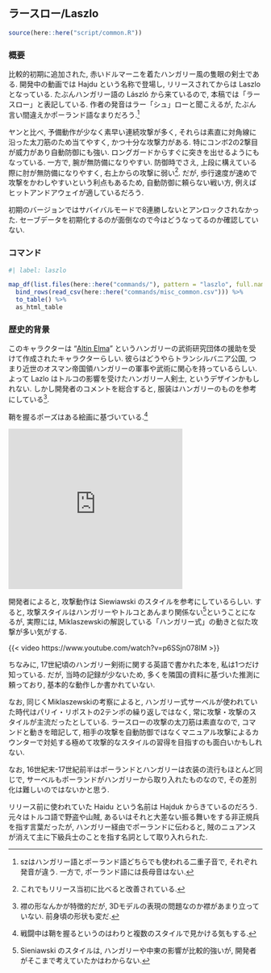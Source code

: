 ## ラースロー/Laszlo {#sec-Laszlo}

```r
source(here::here("script/common.R"))
```

### 概要 {-}

比較的初期に追加された, 赤いドルマーニを着たハンガリー風の隻眼の剣士である. 開発中の動画では Hajdu という名称で登場し, リリースされてからは Laszlo となっている. たぶんハンガリー語の László から来ているので, 本稿では「ラースロー」と表記している. 作者の発音はラー「シュ」ローと聞こえるが, たぶん言い間違えかポーランド語なまりだろう.^[szはハンガリー語とポーランド語どちらでも使われる二重子音で, それぞれ発音が違う. 一方で, ポーランド語には長母音はない.]

ヤンと比べ, 予備動作が少なく素早い連続攻撃が多く, それらは素直に対角線に沿った太刀筋のため当てやすく, かつ十分な攻撃力がある. 特にコンボ2の2撃目が威力があり自動防御にも強い. ロングガードからすぐに突きを出せるようにもなっている.  一方で, 腕が無防備になりやすい. 防御時でさえ, 上段に構えている際に肘が無防備になりやすく, 右上からの攻撃に弱い^[これでもリリース当初に比べると改善されている.]. だが, 歩行速度が速めで攻撃をかわしやすいという利点もあるため, 自動防御に頼らない戦い方, 例えばヒットアンドアウェイが適しているだろう.

初期のバージョンではサバイバルモードで8連勝しないとアンロックされなかった. セーブデータを初期化するのが面倒なので今はどうなってるのか確認していない. 


### コマンド {-}

```r
#| label: laszlo

map_df(list.files(here::here("commands/"), pattern = "laszlo", full.names = T), read_csv) %>%
  bind_rows(read_csv(here::here("commands/misc_common.csv"))) %>%
  to_table() %>%
  as_html_table
```

### 歴史的背景 {-}

このキャラクターは “[Altin Elma](https://www.facebook.com/AltinElmaEgyesulet/)” というハンガリーの武術研究団体の援助を受けて作成されたキャラクターらしい. 彼らはどうやらトランシルバニア公国, つまり近世のオスマン帝国領ハンガリーの軍事や武術に関心を持っているらしい. よって Lazlo はトルコの影響を受けたハンガリー人剣士, というデザインかもしれない. しかし開発者のコメントを総合すると, 服装はハンガリーのものを参考にしている^[襟の形なんかが特徴的だが, 3Dモデルの表現の問題なのか襟があまり立っていない. 前身頃の形状も変だ.]. 

鞘を握るポーズはある絵画に基づいている.^[戦闘中は鞘を握るというのはわりと複数のスタイルで見かける気もする.]

<iframe src="https://assets.pinterest.com/ext/embed.html?id=1144125480307893411" height="318" width="345" frameborder="0" scrolling="no" ></iframe>

開発者によると, 攻撃動作は Siewiawski のスタイルを参考にしているらしい. すると, 攻撃スタイルはハンガリーやトルコとあんまり関係ない^[Sieniawski のスタイルは, ハンガリーや中東の影響が比較的強いが, 開発者がそこまで考えていたかはわからない.]ということになるが, 実際には, Miklaszewskiの解説している「ハンガリー式」の動きと似た攻撃が多い気がする.

{{< video https://www.youtube.com/watch?v=p6SSjn078lM >}}

ちなみに, 17世紀頃のハンガリー剣術に関する英語で書かれた本を, 私は1つだけ知っている. だが, 当時の記録が少ないため, 多くを隣国の資料に基づいた推測に頼っており, 基本的な動作しか書かれていない.

なお, 同じくMiklaszewskiの考察によると, ハンガリー式サーベルが使われていた時代はパリイ・リポストの2テンポの繰り返しではなく, 常に攻撃・攻撃のスタイルが主流だったとしている. ラースローの攻撃の太刀筋は素直なので, コマンドと動きを暗記して, 相手の攻撃を自動防御ではなくマニュアル攻撃によるカウンターで対処する極めて攻撃的なスタイルの習得を目指すのも面白いかもしれない.

なお, 16世紀末-17世紀前半はポーランドとハンガリーは衣装の流行もほとんど同じで, サーベルもポーランドがハンガリーから取り入れたものなので, その差別化は難しいのではないかと思う.

リリース前に使われていた Haidu という名前は Hajduk からきているのだろう. 元々はトルコ語で野盗や山賊, あるいはそれと大差ない振る舞いをする非正規兵を指す言葉だったが, ハンガリー経由でポーランドに伝わると, 賊のニュアンスが消えて主に下級兵士のことを指す名詞として取り入れられた.
